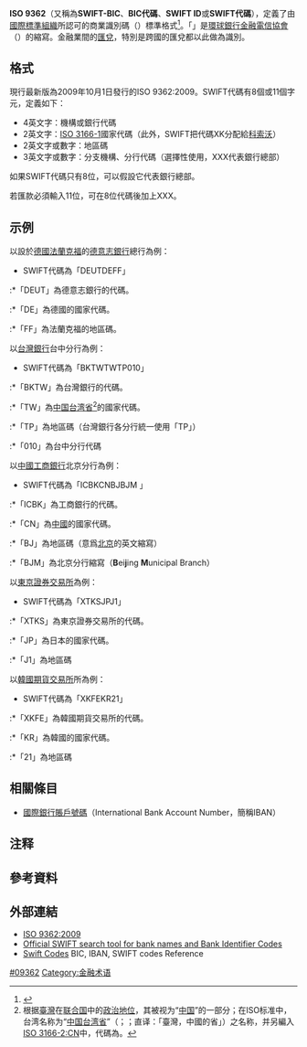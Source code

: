 {{noteTA
|G1=IT
|G2=地名
|1=zh-hans:代码;zh-hant:代碼;
|2=zh-tw:全球;zh-cn:環球;
}}
'''ISO 9362'''（又稱為'''SWIFT-BIC'''、'''BIC代碼'''、'''SWIFT ID'''或'''SWIFT代碼'''），定義了由[[國際標準組織|國際標準組織]]所認可的商業識別碼（{{lang|en|BIC, Business Identifier Codes}}）標準格式<ref>{{cite web |publisher=swift.com |url=http://www.swift.com/solutions/factsheet_downloads/SWIFT_Directories_factsheet.pdf |format=PDF |title=SWIFT Directories fact-sheet, 2010-09-27 |accessdate=2014-11-25 |archive-date=2015-09-24 |archive-url=https://web.archive.org/web/20150924112527/http://www.swift.com/solutions/factsheet_downloads/SWIFT_Directories_factsheet.pdf |dead-url=no }}</ref>。「{{lang|en|SWIFT}}」是[[環球銀行金融電信協會|環球銀行金融電信協會]]（{{lang|en|'''S'''ociety for '''W'''orldwide '''I'''nterbank '''F'''inancial '''T'''elecommunication}}）的縮寫。金融業間的[[匯兌|匯兌]]，特別是跨國的匯兌都以此做為識別。

==格式==
現行最新版為2009年10月1日發行的ISO 9362:2009。SWIFT代碼有8個或11個字元，定義如下：
*4英文字：機構或銀行代碼
*2英文字：[[ISO_3166-1|ISO 3166-1]]國家代碼（此外，SWIFT把代碼XK分配給[[科索沃|科索沃]]）
*2英文字或數字：地區碼
*3英文字或數字：分支機構、分行代碼（選擇性使用，XXX代表銀行總部）

如果SWIFT代碼只有8位，可以假設它代表銀行總部。

若匯款必須輸入11位，可在8位代碼後加上XXX。

==示例==
以設於[[德國|德國]][[法蘭克福|法蘭克福]]的[[德意志銀行|德意志銀行]]總行為例：
*SWIFT代碼為「DEUTDEFF」
:*「DEUT」為德意志銀行的代碼。
:*「DE」為德國的國家代碼。
:*「FF」為法蘭克福的地區碼。

以[[台灣銀行|台灣銀行]]台中分行為例：
*SWIFT代碼為「BKTWTWTP010」
:*「BKTW」為台灣銀行的代碼。
:*「TW」為[[中国台湾省|中国台湾省]]<ref group="note" name="taiwan">根据[[臺灣|臺灣]]在[[联合国|联合国]]中的[[臺灣問題|政治地位]]，其被视为“[[中国|中国]]”的一部分；在ISO标准中，台湾名称为“[[中国台湾省|中国台湾省]]”（{{lang-en|Taiwan, Province of China}}；{{lang-fr|Taïwan, Province de Chine}}；直译：「臺灣，中國的省」）之名称，并另編入[[ISO_3166-2:CN|ISO 3166-2:CN]]中，代碼為{{mono|CN-71}}。</ref>的國家代碼。
:*「TP」為地區碼（台灣銀行各分行統一使用「TP」）
:*「010」為台中分行代碼

以[[中國工商銀行|中國工商銀行]]北京分行為例：
*SWIFT代碼為「ICBKCNBJBJM 」
:*「ICBK」為工商銀行的代碼。
:*「CN」為[[中國|中國]]的國家代碼。
:*「BJ」為地區碼（意爲[[北京|北京]]的英文縮寫）
:*「BJM」為北京分行縮寫（'''B'''ei'''j'''ing '''M'''unicipal Branch）

以[[東京證券交易所|東京證券交易所]]為例：
*SWIFT代碼為「XTKSJPJ1」
:*「XTKS」為東京證券交易所的代碼。
:*「JP」為日本的國家代碼。
:*「J1」為地區碼

以[[韓國期貨交易所|韓國期貨交易所]]所為例：
*SWIFT代碼為「XKFEKR21」
:*「XKFE」為韓國期貨交易所的代碼。
:*「KR」為韓國的國家代碼。
:*「21」為地區碼

==相關條目==
*[[國際銀行賬戶號碼|國際銀行賬戶號碼]]（International Bank Account Number，簡稱IBAN）

==注释==
<references group="note" />

==參考資料==
{{reflist}}

==外部連結==
* [http://www.iso.org/iso/iso_catalogue/catalogue_tc/catalogue_detail.htm?csnumber=52017 ISO 9362:2009]{{Wayback|url=http://www.iso.org/iso/iso_catalogue/catalogue_tc/catalogue_detail.htm?csnumber=52017 |date=20131113140903 }}
* [http://www.swift.com/bsl/index.faces Official SWIFT search tool for bank names and Bank Identifier Codes]{{Wayback|url=http://www.swift.com/bsl/index.faces |date=20141112193738 }}
* [https://www2.swift.com/directories/ Swift Codes]{{Wayback|url=https://www2.swift.com/directories/ |date=20140709183454 }} BIC, IBAN, SWIFT codes Reference

{{ISO}}

{{DEFAULTSORT:Iso 9362}}
[[Category:ISO標準|#09362]]
[[Category:金融术语|Category:金融术语]]
